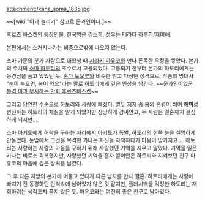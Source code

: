 attachment:/kana_soma_1835.jpg

~~[wiki:"이과 놀리기" 참고로 문과인이다.]~~

[[후르츠 바스켓]]의 등장인물. 한국명은 김소희. 성우는 [[테라다 하루히]]/[[지미애]].

본편에서는 스쳐지나가는 비중으로밖에 나오지 않는다.

소마 가문의 분가 사람으로 대학생 때 [[시라키 마유코]]와 만나 돈독한 우정을 쌓았다. 본가의 주치의 [[소마 하토리]]의 조수로서 고용되었다. 고용되기 전부터 본가의 하토리에게는 동경심을 품고 있었던 듯. [[혼다 토오루]]와 비슷한 밝고 다정한 성격으로, 작품의 명대사 "눈이 녹으면, 봄이 와요"라는 말로 하토리에게 깊은 인상을 남긴다. ~~문과인이었군 [http://ppomppu.co.kr/zboard/view.php?id=humor&no=241439 본격 이과 무시하는 만화 후르츠바스켓]~~ 

그리고 당연한 수순으로 하토리와 사랑에 빠졌다. [[열두 지지]] 중 용의 혼령이 씌여 '''[[해마]]'''로 변신하는 하토리의 체질을 알게 되었지만 상냥하게 감싸안고, 두 사람은 결혼까지 결심하게 되지만....

[[소마 아키토]]에게 허락을 구하는 자리에서 아키토가 폭발, 하토리의 한쪽 눈을 실명하게 만들었다. 눈앞에서 그것을 목격한 카나는 자신을 자책하다가 마음이 망가지고.... 하토리는 사랑하는 사람의 마음을 구하기 위해 사랑했던 기억을 지우고 말았다. 기억을 잃은 카나는 비로소 회복했지만, 사랑했던 기억을 혼자 끌어안은 하토리와 지켜보던 친구 마유코의 마음에 깊은 상처를 남겼다.

그 후 다른 지방의 본가에 머물고 있다가 다른 남자를 만나 결혼. 하토리에게는 사랑에 빠지기 전 동경하던 인식밖에 남아있지 않은 것 같지만, 플래시백을 걱정한 하토리는 재회하려는 생각조차 품지 않은 듯. 마유코와는 여전히 좋은 친구로 남아있다.



